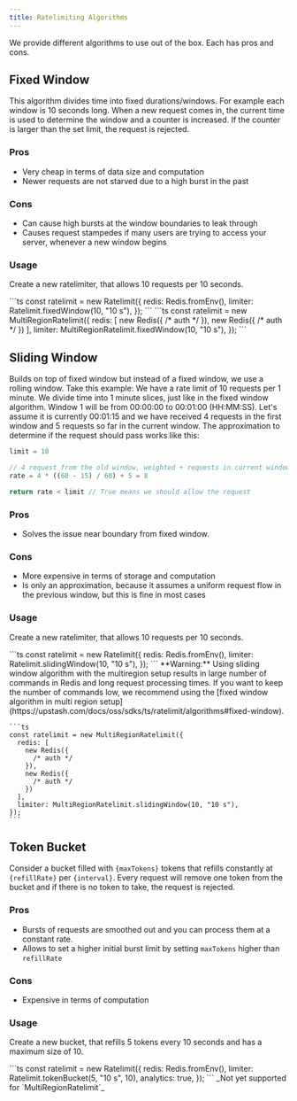 ```yaml
---
title: Ratelimiting Algorithms
---
```


We provide different algorithms to use out of the box. Each has pros and cons.

## Fixed Window

This algorithm divides time into fixed durations/windows. For example each
window is 10 seconds long. When a new request comes in, the current time is used
to determine the window and a counter is increased. If the counter is larger
than the set limit, the request is rejected.

### Pros

- Very cheap in terms of data size and computation
- Newer requests are not starved due to a high burst in the past

### Cons

- Can cause high bursts at the window boundaries to leak through
- Causes request stampedes if many users are trying to access your server,
  whenever a new window begins

### Usage

Create a new ratelimiter, that allows 10 requests per 10 seconds.

<Tabs>
  <Tab title="Regional">
    ```ts
    const ratelimit = new Ratelimit({
      redis: Redis.fromEnv(),
      limiter: Ratelimit.fixedWindow(10, "10 s"),
    });
    ```
  </Tab>
  <Tab title="Multi Regional">
    ```ts
    const ratelimit = new MultiRegionRatelimit({
      redis: [
        new Redis({
          /* auth */
        }),
        new Redis({
          /* auth */
        })
      ],
      limiter: MultiRegionRatelimit.fixedWindow(10, "10 s"),
    });
    ```
  </Tab>
</Tabs>

## Sliding Window

Builds on top of fixed window but instead of a fixed window, we use a rolling
window. Take this example: We have a rate limit of 10 requests per 1 minute. We
divide time into 1 minute slices, just like in the fixed window algorithm.
Window 1 will be from 00:00:00 to 00:01:00 (HH:MM:SS). Let's assume it is
currently 00:01:15 and we have received 4 requests in the first window and 5
requests so far in the current window. The approximation to determine if the
request should pass works like this:

```ts
limit = 10

// 4 request from the old window, weighted + requests in current window
rate = 4 * ((60 - 15) / 60) + 5 = 8

return rate < limit // True means we should allow the request
```

### Pros

- Solves the issue near boundary from fixed window.

### Cons

- More expensive in terms of storage and computation
- Is only an approximation, because it assumes a uniform request flow in the
  previous window, but this is fine in most cases

### Usage

Create a new ratelimiter, that allows 10 requests per 10 seconds.

<Tabs>
  <Tab title="Regional">
    ```ts
    const ratelimit = new Ratelimit({
      redis: Redis.fromEnv(),
      limiter: Ratelimit.slidingWindow(10, "10 s"),
    });
    ```
  </Tab>
  <Tab title="Multi Regional">
    **Warning:** Using sliding window algorithm with the multiregion setup results in large number of
    commands in Redis and long request processing times. If you want to keep the number of commands
    low, we recommend using the [fixed window algorithm in multi region setup](https://upstash.com/docs/oss/sdks/ts/ratelimit/algorithms#fixed-window).

    ```ts
    const ratelimit = new MultiRegionRatelimit({
      redis: [
        new Redis({
          /* auth */
        }),
        new Redis({
          /* auth */
        })
      ],
      limiter: MultiRegionRatelimit.slidingWindow(10, "10 s"),
    });
    ```
  </Tab>
</Tabs>

## Token Bucket

Consider a bucket filled with `{maxTokens}` tokens that refills constantly at
`{refillRate}` per `{interval}`. Every request will remove one token from the
bucket and if there is no token to take, the request is rejected.

### Pros

- Bursts of requests are smoothed out and you can process them at a constant
  rate.
- Allows to set a higher initial burst limit by setting `maxTokens` higher than
  `refillRate`

### Cons

- Expensive in terms of computation

### Usage

Create a new bucket, that refills 5 tokens every 10 seconds and has a maximum
size of 10.

<Tabs>
  <Tab title="Regional">
    ```ts
    const ratelimit = new Ratelimit({
      redis: Redis.fromEnv(),
      limiter: Ratelimit.tokenBucket(5, "10 s", 10),
      analytics: true,
    });
    ```
  </Tab>

  <Tab title="Multi Regional">
    _Not yet supported for `MultiRegionRatelimit`_
  </Tab>
</Tabs>